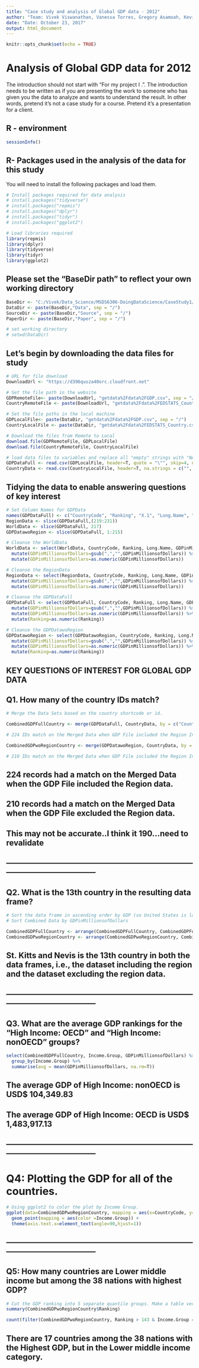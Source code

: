 ---
title: "Case study and analysis of Global GDP data - 2012"
author: "Team: Vivek Viswanathan, Vanessa Torres, Gregory Asamoah, Kevin Mendonsa"
date: "Date: October 23, 2017"
output: html_document
---



```{r setup, include=FALSE}
knitr::opts_chunk$set(echo = TRUE)
```


# Analysis of Global GDP data for 2012

The introduction should not start with "For my project I .". The introduction needs to be written as if you are presenting the work to someone who has given you the data to analyze and wants to understand the result. In other words, pretend it's not a case study for a course. Pretend it's a presentation for a client.

## R - environment

```{r environment, echo=FALSE}
sessionInfo()
```

## R- Packages used in the analysis of the data for this study

You will need to install the following packages and load them.

```{r install_load_packages}
# Install packages required for data analysis
# install.packages("tidyverse")
# install.packages("repmis")
# install.packages("dplyr")
# install.packages("tidyr")
# install.packages("ggplot2")

# Load libraries required
library(repmis)
library(dplyr)
library(tidyverse)
library(tidyr)
library(ggplot2)
```


## Please set the "BaseDir path" to reflect your own working directory


```{r set_working_directory}
BaseDir <- "C:/Vivek/Data_Science/MSDS6306-DoingDataScience/CaseStudy1/MSDS6306-Unit6-CaseStudy"
DataDir <- paste(BaseDir,"Data", sep = "/")
SourceDir <- paste(BaseDir,"Source", sep = "/")
PaperDir <- paste(BaseDir,"Paper", sep = "/")

# set working directory
# setwd(DataDir)
```


## Let's begin by downloading the data files for study

```{r data_acquisition}
# URL for file download
DownloadUrl <- "https://d396qusza40orc.cloudfront.net"

# Set the file path in the website
GDPRemoteFile<- paste(DownloadUrl, "getdata%2Fdata%2FGDP.csv", sep = "/")
CountryRemoteFile <- paste(DownloadUrl, "getdata%2Fdata%2FEDSTATS_Country.csv", sep = "/")

# Set the file paths in the local machine
GDPLocalFile<- paste(DataDir, "getdata%2Fdata%2FGDP.csv", sep = "/")
CountryLocalFile <- paste(DataDir, "getdata%2Fdata%2FEDSTATS_Country.csv", sep = "/")

# Download the files from Remote to Local
download.file(GDPRemoteFile, GDPLocalFile)
download.file(CountryRemoteFile, CountryLocalFile)

# load data files to variables and replace all "empty" strings with "NA"
GDPDataFull <- read.csv(GDPLocalFile, header=T, quote = "\"", skip=4, na.strings = c("", "NA"))
CountryData <- read.csv(CountryLocalFile, header=T, na.strings = c("", "NA"))

```


## Tidying the data to enable answering questions of key interest

```{r data_tidying}
# Set Column Names for GDPData 
names(GDPDataFull) <- c("CountryCode", "Ranking", "X.1", "Long.Name", "GDPinMillionsofDollars", "X.2","X.3", "X.4", "X.5", "X.6")
RegionData <- slice(GDPDataFull,(219:231))
WorldData <- slice(GDPDataFull, 217)
GDPDatawoRegion <- slice(GDPDataFull, 1:215)

# Cleanse the WorldData
WorldData <- select(WorldData, CountryCode, Ranking, Long.Name, GDPinMillionsofDollars) %>%
  mutate(GDPinMillionsofDollars=gsub(",","",GDPinMillionsofDollars)) %>%
  mutate(GDPinMillionsofDollars=as.numeric(GDPinMillionsofDollars))

# Cleanse the RegionData
RegionData <- select(RegionData, CountryCode, Ranking, Long.Name, GDPinMillionsofDollars) %>%
  mutate(GDPinMillionsofDollars=gsub(",","",GDPinMillionsofDollars)) %>%
  mutate(GDPinMillionsofDollars=as.numeric(GDPinMillionsofDollars))

# Cleanse the GDPDataFull
GDPDataFull <- select(GDPDataFull, CountryCode, Ranking, Long.Name, GDPinMillionsofDollars) %>%
  mutate(GDPinMillionsofDollars=gsub(",","",GDPinMillionsofDollars)) %>%
  mutate(GDPinMillionsofDollars=as.numeric(GDPinMillionsofDollars)) %>%
  mutate(Ranking=as.numeric(Ranking))

# Cleanse the GDPDatawoRegion
GDPDatawoRegion <- select(GDPDatawoRegion, CountryCode, Ranking, Long.Name, GDPinMillionsofDollars) %>%
  mutate(GDPinMillionsofDollars=gsub(",","",GDPinMillionsofDollars)) %>%
  mutate(GDPinMillionsofDollars=as.numeric(GDPinMillionsofDollars)) %>%
  mutate(Ranking=as.numeric(Ranking))
```


## KEY QUESTIONS OF INTEREST FOR GLOBAL GDP DATA

## Q1. How many of the country IDs match?

```{r key_question1}
# Merge the Data Sets based on the country shortcode or id.

CombinedGDPFullCountry <- merge(GDPDataFull, CountryData, by = c("CountryCode"))

# 224 IDs match on the Merged Data when GDP File included the Region Information.

CombinedGDPwoRegionCountry <- merge(GDPDatawoRegion, CountryData, by = c("CountryCode"))

# 210 IDs match on the Merged Data when GDP File included the Region Information.
```
## 224 records had a match on the Merged Data when the GDP File included the Region data.

## 210 records had a match on the Merged Data when the GDP File excluded the Region data.
##     This may not be accurate..I think it 190...need to revalidate

## -----------------------------------------------------------------------------------------------------------


## Q2. What is the 13th country in the resulting data frame?

```{r key_question2}
# Sort the data frame in ascending order by GDP (so United States is last).
# Sort Combined Data by GDPinMillionsofDollars

CombinedGDPFullCountry <- arrange(CombinedGDPFullCountry, CombinedGDPFullCountry$GDPinMillionsofDollars)
CombinedGDPwoRegionCountry <- arrange(CombinedGDPwoRegionCountry, CombinedGDPwoRegionCountry$GDPinMillionsofDollars)
```

## St. Kitts and Nevis is the 13th country in both the data frames, i.e., the dataset including the region and the dataset excluding the region data.

## -----------------------------------------------------------------------------------------------------------


## Q3. What are the average GDP rankings for the "High Income: OECD" and "High Income: nonOECD" groups?

```{r key_question3}
select(CombinedGDPFullCountry, Income.Group, GDPinMillionsofDollars) %>%
  group_by(Income.Group) %>%
  summarise(avg = mean(GDPinMillionsofDollars, na.rm=T))
```

## The average GDP of High Income: nonOECD is USD$   104,349.83
## The average GDP of High Income:    OECD is USD$ 1,483,917.13

## -----------------------------------------------------------------------------------------------------------


# Q4:	Plotting the GDP for all of the countries. 

```{r key_question4, echo=FALSE}
# Using ggplot2 to color the plot by Income Group.
ggplot(data=CombinedGDPwoRegionCountry, mapping = aes(x=CountryCode, y=GDPinMillionsofDollars)) +
  geom_point(mapping = aes(color =Income.Group)) +
  theme(axis.text.x=element_text(angle=90,hjust=1)) 
```

## -----------------------------------------------------------------------------------------------------------


## Q5: How many countries are Lower middle income but among the 38 nations with highest GDP?

```{r key_question5}
# Cut the GDP ranking into 5 separate quantile groups. Make a table versus Income.Group.
summary(CombinedGDPwoRegionCountry$Ranking)

count(filter(CombinedGDPwoRegionCountry, Ranking > 143 & Income.Group =='Lower middle income'))
```

## There are 17 countries among the 38 nations with the Highest GDP, but in the Lower middle income category.



